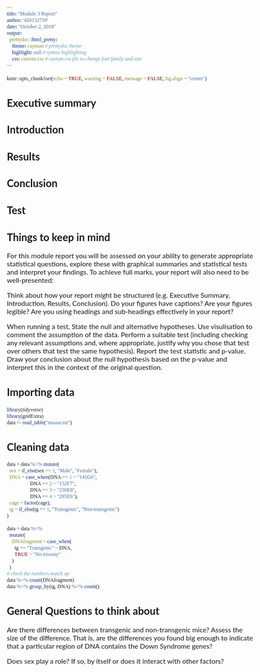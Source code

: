 ```yaml
---
title: "Module 3 Report"
author: '450132759'
date: "October 2, 2018"
output: 
  prettydoc::html_pretty:
    theme: cayman # prettydoc theme
    highlight: null # syntax highlighting
    css: custom.css # custom css file to change font family and size
---
```

<style>
@import url('https://fonts.googleapis.com/css?family=Roboto+Mono');
@import url('https://fonts.googleapis.com/css?family=Lato');
body{
  font-family: 'Lato' !important;
  font-size: 12pt;
}

code{
  font-family: 'Roboto Mono' !important;
  font-size: 12px;
}

pre{
  font-family: 'Roboto Mono' !important;
  font-size: 12px
}

td{
  font-family: Lato !important;
  font-size: 12pt;
}
</style>

```r
knitr::opts_chunk$set(echo = TRUE, warning = FALSE, message = FALSE, fig.align = "center")
```

## Executive summary
## Introduction
## Results
## Conclusion
## Test

## Things to keep in mind
For this module report you will be assessed on your ability to generate appropriate statistical questions, explore these with graphical summaries and statistical tests and interpret your findings. To achieve full marks, your report will also need to be well-presented:

Think about how your report might be structured (e.g. Executive Summary, Introduction, Results, Conclusion).
Do your figures have captions?
Are your figures legible?
Are you using headings and sub-headings effectively in your report?

When running a test,
State the null and alternative hypotheses.
Use visulisation to comment the assumption of the data.
Perform a suitable test (including checking any relevant assumptions and, where appropriate, justify why you chose that test over others that test the same hypothesis).
Report the test statistic and p-value.
Draw your conclusion about the null hypothesis based on the p-value and interpret this in the context of the original question.

## Importing data

```r
library(tidyverse)
library(gridExtra)
data <- read_table("mouse.txt")
```

## Cleaning data
```r
data = data %>% mutate(
  sex = if_else(sex == 1, "Male", "Female"),
  DNA = case_when(DNA == 1 ~ "141G6",
                  DNA == 2 ~ "152F7", 
                  DNA == 3 ~ "230E8",
                  DNA == 4 ~ "285E6"),
  cage = factor(cage),
  tg = if_else(tg == 1, "Transgenic", "Non-transgenic")
)

data = data %>% 
  mutate(
    DNAfragment = case_when(
      tg == "Transgenic" ~ DNA,
      TRUE ~ "No trisomy"
    )
  )
# check the numbers match up
data %>% count(DNAfragment)
data %>% group_by(tg, DNA) %>% count()
```

## General Questions to think about
Are there differences between transgenic and non-transgenic mice? Assess the size of the difference. That is, are the differences you found big enough to indicate that a particular region of DNA contains the Down Syndrome genes? 

Does sex play a role? If so, by itself or does it interact with other factors?

